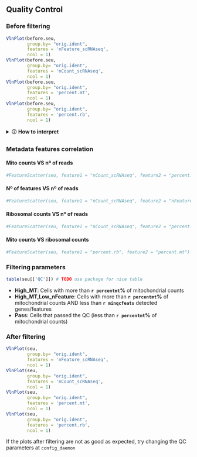 ## Quality Control

<!-- Sergio Alías, 20230616 -->
<!-- Last modified 20230630 -->

### Before filtering

<div class="superbigimage">
```r

VlnPlot(before.seu,
        group.by= "orig.ident",
        features = 'nFeature_scRNAseq',
        ncol = 1)
VlnPlot(before.seu,
        group.by= "orig.ident",
        features = 'nCount_scRNAseq',
        ncol = 1)
VlnPlot(before.seu,
        group.by= "orig.ident",
        features = 'percent.mt',
        ncol = 1)
VlnPlot(before.seu,
        group.by= "orig.ident",
        features = 'percent.rb',
        ncol = 1)
```
</div>

<details>
<summary>🛈 **How to interpret**</summary>
<br>

- **nFeature_scRNAseq**: number of expressed (detected) genes/features per cell
- **nCount_scRNAseq**: number of reads per cell
- **percent.mt**: percentage of mitochondrial counts per cell
- **percent.rb**: percentage of ribosomal counts per cell

Some notes on when we should filter cells:

- **Features**: Features are genes, we count the number of unique genes detected in each cell. Low-quality cells or empty droplets will often have very few genes.<sup>1</sup>
- **Counts**: Counts are the total number of molecules detected within a cell. This should correlate strongly with the number of features. Cell doublets or multiplets may exhibit an aberrantly high gene count.<sup>1</sup>
- **Mitochondrial counts**: The percentage of reads that map to the mitochondrial genome. Low-quality / dying cells often exhibit extensive mitochondrial contamination.<sup>1</sup>


*References:*

1. Ilicic, Tomislav, Jong Kyoung Kim, Aleksandra A Kolodziejczyk, Frederik Otzen Bagger, Davis James McCarthy, John C Marioni, and Sarah A Teichmann. 2016. “Classification of Low Quality Cells from Single-Cell Rna-Seq Data.” *Genome Biology* 17 (1): 1–15.

</details>

### Metadata features correlation


#### Mito counts VS nº of reads

```r

#FeatureScatter(seu, feature1 = "nCount_scRNAseq", feature2 = "percent.mt")
```

#### Nº of features VS nº of reads

```r

#FeatureScatter(seu, feature1 = "nCount_scRNAseq", feature2 = "nFeature_scRNAseq")
```

#### Ribosomal counts VS nº of reads

```r

#FeatureScatter(seu, feature1 = "nCount_scRNAseq", feature2 = "percent.rb")
```

#### Mito counts VS ribosomal counts

```r

#FeatureScatter(seu, feature1 = "percent.rb", feature2 = "percent.mt")
```


### Filtering parameters

```r

table(seu[['QC']]) # TODO use package for nice table

```

- **High_MT**: Cells with more than **`r percentmt`%** of mitochondrial counts
- **High_MT,Low_nFeature**: Cells with more than **`r percentmt`%** of mitochondrial counts AND less than **`r minqcfeats`** detected genes/features
- **Pass**: Cells that passed the QC (less than **`r percentmt`%** of mitochondrial counts)

### After filtering

<div class="superbigimage">
```r

VlnPlot(seu,
        group.by= "orig.ident",
        features = 'nFeature_scRNAseq',
        ncol = 1)
VlnPlot(seu,
        group.by= "orig.ident",
        features = 'nCount_scRNAseq',
        ncol = 1)
VlnPlot(seu,
        group.by= "orig.ident",
        features = 'percent.mt',
        ncol = 1)
VlnPlot(seu,
        group.by= "orig.ident",
        features = 'percent.rb',
        ncol = 1)
```
</div>

If the plots after filtering are not as good as expected, try changing the QC parameters at `config_daemon`